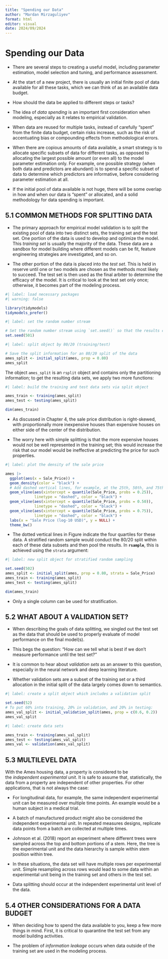 ```yaml
---
title: "Spending our Data"
author: "Mardan Mirzaguliyev"
format: html
editor: visual
date: 2024/09/2024
---
```


# Spending our Data

-   There are several steps to creating a useful model, including parameter estimation, model selection and tuning, and performance assessment.

-   At the start of a new project, there is usually an initial finite pool of data available for all these tasks, which we can think of as an available data budget.

-   How should the data be applied to different steps or tasks?

-   The idea of *data spending* is an important first consideration when modeling, especially as it relates to empirical validation.

-   When data are reused for multiple tasks, instead of carefully “spent” from the finite data budget, certain risks increase, such as the risk of accentuating bias or compounding effects from methodological errors.

-   When there are copious amounts of data available, a smart strategy is to allocate specific subsets of data for different tasks, as opposed to allocating the largest possible amount (or even all) to the model parameter estimation only. For example, one possible strategy (when both data and predictors are abundant) is to spend a specific subset of data to determine which predictors are informative, before considering parameter estimation at all.

-   If the initial pool of data available is not huge, there will be some overlap in how and when our data is “spent” or allocated, and a solid methodology for data spending is important.

## 5.1 COMMON METHODS FOR SPLITTING DATA

-   The primary approach for empirical model validation is to split the existing pool of data into two distinct sets, the training set and the test set. One portion of the data is used to develop and optimize the model. This *training set* is usually the majority of the data. These data are a sandbox for model building where different models can be fit, feature engineering strategies are investigated, and so on.

-   The other portion of the data is placed into the *test set*. This is held in reserve until one or two models are chosen as the methods most likely to succeed. The test set is then used as the final arbiter to determine the efficacy of the model. It is critical to look at the test set only once; otherwise, it becomes part of the modeling process.

```r
#| label: load necessary packages
#| warning: false

library(tidymodels)
tidymodels_prefer()
```

```r
#| label: set the random number stream

# Set the random number stream using `set.seed()` so that the results can be reproduced later.
set.seed(501)
```

```r
#| label: split object by 80/20 (training/test)

# Save the split information for an 80/20 split of the data
ames_split <- initial_split(ames, prop = 0.80)
ames_split
```

The object `ames_split` is an `rsplit` object and contains only the partitioning information; to get the resulting data sets, we apply two more functions:

```r
#| label: build the training and test data sets via split object

ames_train <- training(ames_split)
ames_test <- testing(ames_split)

dim(ames_train)
```

-   As discussed in Chapter 4, the sale price distribution is right-skewed, with proportionally more inexpensive houses than expensive houses on either side of the center of the distribution.

-   The worry here with simple splitting is that the more expensive houses would not be well represented in the training set; this would increase the risk that our model would be ineffective at predicting the price for such properties.

```r
#| label: plot the density of the sale price

ames |> 
  ggplot(aes(x = Sale_Price)) +
  geom_density(color = "black") +
  # Add dashed vertical lines, for example, at the 25th, 50th, and 75th percentiles
  geom_vline(aes(xintercept = quantile(Sale_Price, probs = 0.25)),
             linetype = "dashed", color = "black") +
  geom_vline(aes(xintercept = quantile(Sale_Price, probs = 0.50)),
             linetype = "dashed", color = "black") +
  geom_vline(aes(xintercept = quantile(Sale_Price, probs = 0.75)),
             linetype = "dashed", color = "black") +
  labs(x = "Sale Price (log-10 USD)", y = NULL) +
  theme_bw()
```

-   The dotted vertical lines in Figure indicate the four quartiles for these data. A stratified random sample would conduct the 80/20 split within each of these data subsets and then pool the results. In **`rsample`**, this is achieved using the `strata` argument:

```r
#| label: new split object for stratified random sampling

set.seed(502)
ames_split <- initial_split(ames, prop = 0.80, strata = Sale_Price)
ames_train <- training(ames_split)
ames_test <- testing(ames_split)

dim(ames_train)
```

-   Only a single column can be used for stratification.

## 5.2 WHAT ABOUT A VALIDATION SET?

-   When describing the goals of data splitting, we singled out the test set as the data that should be used to properly evaluate of model performance on the final model(s).

-   This begs the question: “How can we tell what is best if we don’t measure performance until the test set?”

-   It is common to hear about *validation sets* as an answer to this question, especially in the neural network and deep learning literature.

-   Whether validation sets are a subset of the training set or a third allocation in the initial split of the data largely comes down to semantics.

```r
#| label: create a split object which includes a validation split

set.seed(52)
# To put 60% into training, 20% in validation, and 20% in testing:
ames_val_split <- initial_validation_split(ames, prop = c(0.6, 0.2))
ames_val_split
```

```r
#| label: create data sets

ames_train <- training(ames_val_split)
ames_test <- testing(ames_val_split)
ames_val <- validation(ames_val_split)
```

## 5.3 MULTILEVEL DATA

With the Ames housing data, a property is considered to be the *independent experimental unit*. It is safe to assume that, statistically, the data from a property are independent of other properties. For other applications, that is not always the case:

-   For longitudinal data, for example, the same independent experimental unit can be measured over multiple time points. An example would be a human subject in a medical trial.

-   A batch of manufactured product might also be considered the independent experimental unit. In repeated measures designs, replicate data points from a batch are collected at multiple times.

-   Johnson et al. (2018) report an experiment where different trees were sampled across the top and bottom portions of a stem. Here, the tree is the experimental unit and the data hierarchy is sample within stem position within tree.

-   In these situations, the data set will have multiple rows per experimental unit. Simple resampling across rows would lead to some data within an experimental unit being in the training set and others in the test set.

-   Data splitting should occur at the independent experimental unit level of the data. 

## 5.4 OTHER CONSIDERATIONS FOR A DATA BUDGET

-   When deciding how to spend the data available to you, keep a few more things in mind. First, it is critical to quarantine the test set from any model building activities.

-   The problem of *information leakage* occurs when data outside of the training set are used in the modeling process.
